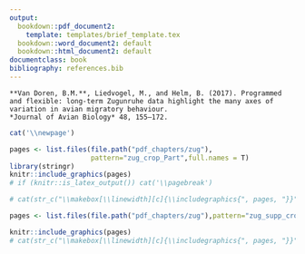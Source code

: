 ```yaml
---
output:
  bookdown::pdf_document2:
    template: templates/brief_template.tex
  bookdown::word_document2: default
  bookdown::html_document2: default
documentclass: book
bibliography: references.bib
---
```


\part{The migratory programme}

```block
**Van Doren, B.M.**, Liedvogel, M., and Helm, B. (2017). Programmed and flexible: long-term Zugunruhe data highlight the many axes of variation in avian migratory behaviour.  
*Journal of Avian Biology* 48, 155–172.
```

<!-- 
Notes for adding an opening quote in PDF output:
i) add the reference for the quote with the chunk option quote_author="my author name",
ii) include=knitr::opts_knit$get('rmarkdown.pandoc.to') == 'latex' means that these quotes are only included when output is latex (in HTML output, it would appear by the end of the previous page)
iii) You can't use markdown syntax inside chunk options, so if you want to e.g. italicise a book name in the quote reference use a 'text reference': Create a named piece of text with '(ref:label-name) My text', then link to this in the chunk option with quote_author='(ref:label-name)'
-->

<!-- # Migratory behaviour of stonechats in a common garden {#programmed-and-flexible} -->

\chapter[Migratory behaviour of stonechats in a common garden]{Migratory behaviour of stonechats\\in a common garden}

<!-- # Programmed and flexible: long-term *Zugunruhe* data highlight the many axes of variation in avian migratory behaviour {#programmed-and-flexible} -->
<!-- \chaptermark{Axes of variation in migratory restlessness} -->
<!-- \chaptermark{Quantifying migratory behaviour in a common garden} -->

<!-- \begin{flushright} -->
<!-- \textbf{\textit{Journal of Avian Biology} 48:155--172 (2017)} -->
<!-- \end{flushright} -->

<!-- ```{block type='flushright'} -->
<!-- **Van Doren, B.M.**, Liedvogel, M., and Helm, B. (2017). Programmed and flexible: long-term Zugunruhe data highlight the many axes of variation in avian migratory behaviour. *Journal of Avian Biology* 48, 155–172. -->
<!-- ``` -->


```r
cat('\\newpage')
```

```r
pages <- list.files(file.path("pdf_chapters/zug"),
                    pattern="zug_crop_Part",full.names = T)
library(stringr)
knitr::include_graphics(pages)
# if (knitr::is_latex_output()) cat('\\pagebreak')

# cat(str_c("\\makebox[\\linewidth][c]{\\includegraphics{", pages, "}}"))

```


```r
pages <- list.files(file.path("pdf_chapters/zug"),pattern="zug_supp_crop_Part",full.names = T)

knitr::include_graphics(pages)
# cat(str_c("\\makebox[\\linewidth][c]{\\includegraphics{", pages, "}}"))
```